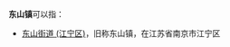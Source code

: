 '''东山镇'''可以指：
{{PRC admin/disambig|32/05/06/107/000|36/07/24/100/000|43/06/23/114/000|44/08/11/170/000|44/51/22/113/000|46/01/05/105/000|51/20/22/114/000|53/03/02/103/000|53/03/81/114/000|53/25/26/110/000}}

*[[东山街道_(江宁区)|东山街道 (江宁区)]]，旧称东山镇，在江苏省南京市江宁区

{{disambig|cat=三字中国镇名消歧义}}